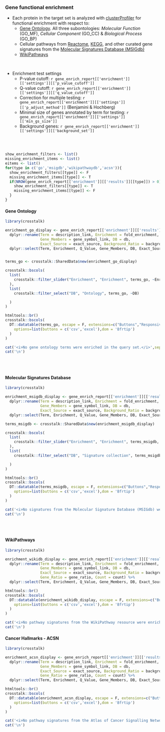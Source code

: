 ### Gene functional enrichment {.tabset}

* Each protein in the target set is analyzed with [clusterProfiler](https://bioconductor.org/packages/release/bioc/vignettes/clusterProfiler/inst/doc/clusterProfiler.html) for functional enrichment with respect to:
   * [Gene Ontology](https://geneontology.org). All three subontologies: _Molecular Function_ (GO_MF), _Cellular Component_ (GO_CC) & _Biological Process_ (GO_BP)
   * Cellular pathways from [Reactome](https://reactome.org/), [KEGG](https://www.genome.jp/kegg/pathway.html), and other curated gene signatures from the [Molecular Signatures Database (MSIGdb)](http://software.broadinstitute.org/gsea/msigdb/index.jsp)
   * [WikiPathways](https://www.wikipathways.org/index.php/Special:BrowsePathways)
  

<br>

* Enrichment test settings
   * P-value cutoff: `r gene_enrich_report[['enrichment']][['settings']][['p_value_cutoff']]`
   * Q-value cutoff: `r gene_enrich_report[['enrichment']][['settings']][['q_value_cutoff']]`
   * Correction for multiple testing: `r gene_enrich_report[['enrichment']][['settings']][['p_adjust_method']]` (Benjamini & Hochberg)
   * Minimal size of genes annotated by term for testing: `r gene_enrich_report[['enrichment']][['settings']][['min_gs_size']]`
   * Background genes: `r gene_enrich_report[['enrichment']][['settings']][['background_set']]`
   

<br><br>


```r

show_enrichment_filters <- list()
missing_enrichment_items <- list()
eitems <- list()
for(type in c('go','msigdb','wikipathwaydb','acsn')){
  show_enrichment_filters[[type]] <- F
  missing_enrichment_items[[type]] <- T
  if(NROW(gene_enrich_report[['enrichment']][['results']][[type]]) > 0){
    show_enrichment_filters[[type]] <- T
    missing_enrichment_items[[type]] <- F
  }
}

```


#### Gene Ontology

```r
library(crosstalk)

enrichment_go_display <- gene_enrich_report[['enrichment']][['results']][['go']] %>%
  dplyr::rename(Term = description_link, Enrichment = fold_enrichment, Q_Value = qvalue, P_Value = pvalue, 
                Gene_Members = gene_symbol_link, DB = db,
                Exact_Source = exact_source, Background_Ratio = background_ratio, Gene_Ratio = gene_ratio, Count = count) %>%
  dplyr::select(Term, Enrichment, Q_Value, Gene_Members, DB, Exact_Source, Background_Ratio, Gene_Ratio, Count)


terms_go <- crosstalk::SharedData$new(enrichment_go_display)

crosstalk::bscols(
  list(
    crosstalk::filter_slider("Enrichment", "Enrichment", terms_go, ~Enrichment)
  ),
  list(
    crosstalk::filter_select("DB", "Ontology", terms_go, ~DB)

  )
)

htmltools::br()
crosstalk::bscols(
  DT::datatable(terms_go, escape = F, extensions=c("Buttons","Responsive"), width = "100%",
    options=list(buttons = c('csv','excel'),dom = 'Bfrtip')
  )
)

```

```r
cat('<i>No gene ontology terms were enriched in the query set.</i>',sep='\n')
cat('\n')
```


<br><br>

#### Molecular Signatures Database

```r
library(crosstalk)

enrichment_msigdb_display <- gene_enrich_report[['enrichment']][['results']][['msigdb']] %>%
  dplyr::rename(Term = description_link, Enrichment = fold_enrichment, Q_Value = qvalue,  P_Value = pvalue,
                Gene_Members = gene_symbol_link, DB = db,
                Exact_Source = exact_source, Background_Ratio = background_ratio, Gene_Ratio = gene_ratio, Count = count) %>%
  dplyr::select(Term, Enrichment, Q_Value, Gene_Members, DB, Exact_Source, Background_Ratio, Gene_Ratio, Count)

terms_msigdb <- crosstalk::SharedData$new(enrichment_msigdb_display)

crosstalk::bscols(
  list(
    crosstalk::filter_slider("Enrichment", "Enrichment", terms_msigdb, ~Enrichment)
  ),
  list(
    crosstalk::filter_select("DB", "Signature collection", terms_msigdb, ~DB)

  )
)

htmltools::br()
crosstalk::bscols(
  DT::datatable(terms_msigdb, escape = F, extensions=c("Buttons","Responsive"), width = "100%",
    options=list(buttons = c('csv','excel'),dom = 'Bfrtip')
  )
)

```


```r
cat('<i>No signatures from the Molecular Signature Database (MSIGdb) were enriched in the query set.</i>',sep='\n')
cat('\n')
```


<br><br>

#### WikiPathways

```r
library(crosstalk)

enrichment_wikidb_display <- gene_enrich_report[['enrichment']][['results']][['wikipathwaydb']] %>%
  dplyr::rename(Term = description_link, Enrichment = fold_enrichment, Q_Value = qvalue, P_Value = pvalue,
                Gene_Members = gene_symbol_link, DB = db,
                Exact_Source = exact_source, Background_Ratio = background_ratio, 
                Gene_Ratio = gene_ratio, Count = count) %>%
  dplyr::select(Term, Enrichment, Q_Value, Gene_Members, DB, Exact_Source, Background_Ratio, Gene_Ratio, Count)

htmltools::br()
crosstalk::bscols(
  DT::datatable(enrichment_wikidb_display, escape = F, extensions=c("Buttons","Responsive"), width = "100%",
    options=list(buttons = c('csv','excel'),dom = 'Bfrtip')
  )
)

```


```r
cat('<i>No pathway signatures from the WikiPathway resource were enriched in the query set.</i>',sep='\n')
cat('\n')
```

#### Cancer Hallmarks - ACSN

```r
library(crosstalk)

enrichment_acsn_display <- gene_enrich_report[['enrichment']][['results']][['acsn']] %>%
  dplyr::rename(Term = description_link, Enrichment = fold_enrichment, Q_Value = qvalue, P_Value = pvalue,
                Gene_Members = gene_symbol_link, DB = db,
                Exact_Source = exact_source, Background_Ratio = background_ratio, 
                Gene_Ratio = gene_ratio, Count = count) %>%
  dplyr::select(Term, Enrichment, Q_Value, Gene_Members, DB, Exact_Source, Background_Ratio, Gene_Ratio, Count)

htmltools::br()
crosstalk::bscols(
  DT::datatable(enrichment_acsn_display, escape = F, extensions=c("Buttons","Responsive"), width = "100%",
    options=list(buttons = c('csv','excel'),dom = 'Bfrtip')
  )
)

```


```r
cat('<i>No pathway signatures from the Atlas of Cancer Signalling Networks resource were enriched in the query set.</i>',sep='\n')
cat('\n')
```
<br><br>
